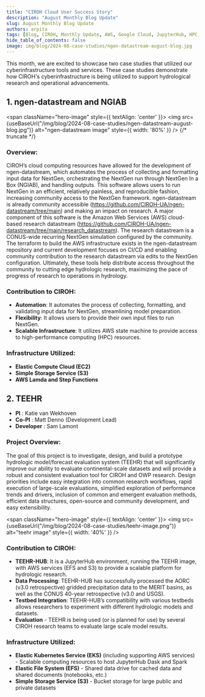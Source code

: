 ```yaml
---
title: "CIROH Cloud User Success Story"
description: "August Monthly Blog Update"
slug: August Monthly Blog Update
authors: arpita
tags: [Blog, CIROH, Monthly Update, AWS, Google Cloud, JupyterHub, HPC, NextGen Datastream, Cloud Services, National Water Model, TEEHR. NGIAB]
hide_table_of_contents: false
image: img/blog/2024-08-case-studies/ngen-datastream-august-blog.jpg
---
```


This month, we are excited to showcase two case studies that utilized our cyberinfrastructure tools and services. These case studies demonstrate how CIROH's cyberinfrastructure is being utilized to support hydrological research and operational advancements.



## 1. ngen-datastream and NGIAB
<span className="hero-image" style={{ textAlign: 'center' }}>
        <img src={useBaseUrl("/img/blog/2024-08-case-studies/ngen-datastream-august-blog.jpg")} alt="ngen-datastream image" style={{ width: '80%' }} />
</span>
{/* truncate */}
### Overview:

CIROH’s cloud computing resources have allowed for the development of ngen-datastream, which automates the process of collecting and formatting input data for NextGen, orchestrating the NextGen run through NextGen In a Box (NGIAB), and handling outputs. This software allows users to run NextGen in an efficient, relatively painless, and reproducible fashion, increasing community access to the NextGen framework. ngen-datastream is already community accessible (https://github.com/CIROH-UA/ngen-datastream/tree/main) and making an impact on research.  A major component of this software is the Amazon Web Services (AWS) cloud-based research datastream (https://github.com/CIROH-UA/ngen-datastream/tree/main/research_datastream). The research datastream is a CONUS-wide recurring NextGen simulation configured by the community. The terraform to build the AWS infrastructure exists in the ngen-datastream repository and current development focuses on CI/CD and enabling community contribution to the research datastream via edits to the NextGen configuration. Ultimately, these tools help distribute access throughout the community to cutting edge hydrologic research, maximizing the pace of progress of research to operations in hydrology.

### Contribution to CIROH: 

- **Automation**: It automates the process of collecting, formatting, and validating input data for NextGen, streamlining model preparation.
- **Flexibility**: It allows users to provide their own input files to run NextGen.
- **Scalable Infrastructure**: It utilizes AWS state machine to provide access to high-performance computing (HPC) resources.


### Infrastructure Utilized: 

- **Elastic Compute Cloud (EC2)**
- **Simple Storage Service (S3)** 
- **AWS Lamda and Step Functions**


## 2. TEEHR

- **PI** : Katie van Wekhoven
- **Co-PI** : Matt Denno (Development Lead)
- **Developer** : Sam Lamont

### Project Overview:

The goal of this project is to investigate, design, and build a prototype hydrologic model/forecast evaluation system (TEEHR) that will significantly improve our ability to evaluate continental-scale datasets and will provide a robust and consistent evaluation tool for CIROH and OWP research. Design priorities include easy integration into common research workflows, rapid execution of large-scale evaluations, simplified exploration of performance trends and drivers, inclusion of common and emergent evaluation methods, efficient data structures, open-source and community development, and easy extensibility.


<span className="hero-image" style={{ textAlign: 'center' }}>
        <img src={useBaseUrl("/img/blog/2024-08-case-studies/teehr-image.png")} alt="teehr image" style={{ width: '40%' }} />
</span>

### Contribution to CIROH: 

- **TEEHR-HUB**: It is a JupyterHub environment, running the TEEHR image, with AWS services (EFS and S3) to provide a scalable platform for hydrologic research.
- **Data Processing**: TEEHR-HUB has successfully processed the AORC (v3.0 retrospective) gridded precipitation data to the MERIT basins, as well as the CONUS 40-year retrospective (v3.0 and USGS).
- **Testbed Integration**: TEEHR-HUB’s compatibility with various testbeds allows researchers to experiment with different hydrologic models and datasets.
- **Evaluation** - TEEHR is being used (or is planned for use) by several CIROH research teams to evaluate large scale model results.

### Infrastructure Utilized: 

- **Elastic Kubernetes Service (EKS)** (including supporting AWS services) - Scalable computing resources to host JupyterHub Dask and Spark
- **Elastic File System (EFS)** - Shared data drive for cached data and shared documents (notebooks, etc.)
- **Simple Storage Service (S3)** - Bucket storage for large public and private datasets
